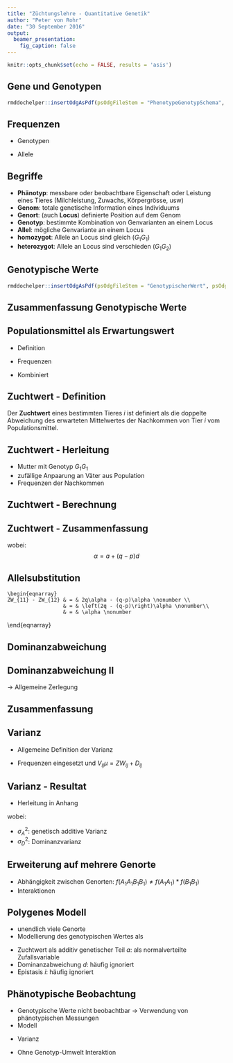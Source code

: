 ```yaml
---
title: "Züchtungslehre - Quantitative Genetik"
author: "Peter von Rohr"
date: "30 September 2016"
output: 
  beamer_presentation:
    fig_caption: false
---
```


```r
knitr::opts_chunk$set(echo = FALSE, results = 'asis')
```

## Gene und Genotypen

```r
rmddochelper::insertOdgAsPdf(psOdgFileStem = "PhenotypeGenotypSchema", psOdgDir = "../zl_hs_2016_w2_course_notes_rep_qg/odg")
```


## Frequenzen
* Genotypen
\begin{eqnarray}
f(G_1G_1) &=& \frac{4}{10} = 0.4 \nonumber\\
f(G_1G_2) &=& \frac{3}{10} = 0.3 \nonumber\\
f(G_2G_2) &=& \frac{3}{10} = 0.3 \nonumber
\end{eqnarray}

* Allele

\begin{eqnarray}
f(G_1) &=& f(G_1G_1) + 1/2 f(G_1G_2) = 0.4 + 0.15 = 0.55 \nonumber\\
f(G_2) &=& f(G_2G_2) + 1/2 f(G_1G_2) = 0.3 + 0.15 = 0.45 \nonumber
\end{eqnarray}


## Begriffe
* __Phänotyp__: messbare oder beobachtbare Eigenschaft oder Leistung eines Tieres (Milchleistung, Zuwachs, Körpergrösse, usw)
* __Genom__:  totale genetische Information eines Individuums
* __Genort__: (auch __Locus__) definierte Position auf dem Genom
* __Genotyp__: bestimmte Kombination von Genvarianten an einem Locus
* __Allel__: mögliche Genvariante an einem Locus
* __homozygot__: Allele an Locus sind gleich ($G_1G_1$)
* __heterozygot__:  Allele an Locus sind verschieden ($G_1G_2$)


## Genotypische Werte
```r
rmddochelper::insertOdgAsPdf(psOdgFileStem = "GenotypischerWert", psOdgDir = "../zl_hs_2016_w2_course_notes_rep_qg/odg")
```


## Zusammenfassung Genotypische Werte
\begin{center}
   {\renewcommand{\arraystretch}{1.7}
   \renewcommand{\tabcolsep}{0.2cm}
   \begin{tabular}{|l|c|}
  \hline
  Genotyp  &  genotypischer Wert\\
  \hline
  $G_1G_1$  &  $V_{11} = a$\\
  \hline
  $G_1G_2$  &  $V_{12} = d$\\
  \hline
  $G_2G_2$  &  $V_{22} = -a$\\
  \hline
  \end{tabular}}
  \end{center}
  

## Populationsmittel als Erwartungswert

* Definition
\begin{equation}
\mu = E\left[V\right] = f(G_1G_1)*V_{11} + f(G_1G_2) * V_{12} + f(G_2G_2) * V_{22} \nonumber
\label{eq:PopMean}
\end{equation}

* Frequenzen
\begin{center}
  \begin{tabular}{|l|c|}
  \hline
  Genotyp  &  Frequenzen\\
  \hline
  $G_1G_1$  &  $p*p = p^2$\\
  \hline
  $G_1G_2$  &  $p*q+q*p = 2pq$\\
  \hline
  $G_2G_2$  &  $q*q = q^2$\\
  \hline
  \end{tabular}
\end{center}

* Kombiniert
  \begin{eqnarray}
    \mu &=& p^2 * a + 2pq*d - q^2*a \nonumber \\
        &=& (p^2 - q^2)a + 2pqd \nonumber \\
        &=& (p+q)(p - q)a + 2pqd \nonumber \\
        &=& (p - q)a + 2pqd \nonumber
  \end{eqnarray}


## Zuchtwert - Definition

Der __Zuchtwert__ eines bestimmten Tieres $i$ ist definiert als die doppelte Abweichung des erwarteten Mittelwertes der Nachkommen von Tier $i$ vom Populationsmittel.


## Zuchtwert - Herleitung
* Mutter mit Genotyp $G_1G_1$
* zufällige Anpaarung an Väter aus Population
* Frequenzen der Nachkommen

\begin{center}
   {\renewcommand{\arraystretch}{1.7}
   \renewcommand{\tabcolsep}{0.2cm}
   \begin{tabular}{|c|c|c|}
\hline
& \multicolumn{2}{|c|}{Vater} \\
\hline
& $f(G_1) = p$       &  $f(G_2) = q$   \\
\hline
Mutter       &                    &                 \\
\hline
$f(G_1) = 1$ &  $f(G_1G_1) = p$   &  $f(G_1G_2) = q$\\
\hline
\end{tabular}}
\end{center}


## Zuchtwert - Berechnung

\begin{eqnarray}
ZW_{11} & = & 2*(\mu_{11} - \mu)  \nonumber\\
          &=& 2\left(pa + qd - \left[(p - q)a + 2pqd \right] \right) \nonumber\\
          &=& 2\left(pa + qd - (p - q)a - 2pqd \right) \nonumber\\
          &=& 2\left(qd + qa - 2pqd\right) \nonumber \\
          &=& 2\left(qa + qd(1 - 2p)\right) \nonumber \\
          &=& 2q\left(a + d(1 - 2p)\right) \nonumber \\
          &=& 2q\left(a + (q-p)d\right) \nonumber
\label{eq:ZWGen11}
\end{eqnarray}


## Zuchtwert - Zusammenfassung

 \begin{center}
   {\renewcommand{\arraystretch}{1.7}
   \renewcommand{\tabcolsep}{0.2cm}
  \begin{tabular}{|c|c|}
  \hline
  Genotyp  &  Zuchtwert\\
  \hline
  $G_1G_1$  &  $2q\alpha$\\
  \hline
  $G_1G_2$  &  $(q-p)\alpha$\\
  \hline
  $G_2G_2$  &  $-2p\alpha$\\
  \hline
  \end{tabular}}
  \end{center}

wobei: $$\alpha = a + (q-p)d$$


## Allelsubstitution

  \begin{eqnarray}
    ZW_{12} - ZW_{22} & = & (q-p)\alpha - \left( -2p\alpha \right)  \nonumber \\
                      & = & (q-p)\alpha + 2p\alpha \nonumber \\
                      & = & (q-p+2p)\alpha \nonumber \\
                      & = & (q+p)\alpha \nonumber \\
                      & = & \alpha \nonumber
  \label{eq:AdditiveBv1}
  \end{eqnarray}
  
    \begin{eqnarray}
    ZW_{11} - ZW_{12} & = & 2q\alpha - (q-p)\alpha \nonumber \\
                      & = & \left(2q - (q-p)\right)\alpha \nonumber\\
                      & = & \alpha \nonumber
  \label{eq:AdditiveBv2}
  \end{eqnarray}
  

## Dominanzabweichung
  \begin{eqnarray}
  V_{11} - ZW_{11} & = & a - 2q \alpha \nonumber \\
                   & = & a - 2q \left[ a + (q-p)d \right] \nonumber \\
                   & = & a - 2qa -2q(q-p)d \nonumber \\
                   & = & a(1-2q) - 2q^2d + 2pqd \nonumber \\
                   & = & \left[(p - q)a + 2pqd\right] - 2q^2d \nonumber \\
                   & = & \mu + D_{11}  \nonumber
  \end{eqnarray}

  \begin{eqnarray}
  V_{12} - ZW_{12} & = & d - (q-p)\alpha \nonumber \\
                   & = & d - (q-p)\left[ a + (q-p)d \right] \nonumber \\
                   & = & \left[(p-q)a + 2pqd\right] + 2pqd \nonumber \\
                   & = & \mu + D_{12}  \nonumber
  \end{eqnarray}
  

## Dominanzabweichung II

  \begin{eqnarray}
  V_{22} - ZW_{22} & = & -a - (-2p\alpha) \\
                   & = & -a + 2p\left[ a + (q-p)d \right] \nonumber \\
                   & = & \left[(p-q)a + 2pqd\right] - 2p^2d \nonumber \\
                   & = & \mu + D_{22} \nonumber
  \end{eqnarray}

$\rightarrow$ Allgemeine Zerlegung

\begin{eqnarray}
V_{ij} & = & \mu + ZW_{ij} + D_{ij} \nonumber
\label{eq:ZerlegungGenoWert}
\end{eqnarray}


## Zusammenfassung

\begin{center}
  {\renewcommand{\arraystretch}{1.7}
   \renewcommand{\tabcolsep}{0.2cm}
   \begin{tabular}{|c|c|c|c|}
   \hline
   Genotyp  &  genotypischer Wert  &  Zuchtwert     &  Dominanzabweichung\\
   $G_iG_j$ &  $V_{ij}$            &  $ZW_{ij}$     &  $D_{ij}$           \\
   \hline
   $G_1G_1$ &  $a$                 &  $2q\alpha$    &  $-2q^2d$          \\
   \hline
   $G_1G_2$ &  $d$                 &  $(q-p)\alpha$ & $2pqd$             \\
   \hline
   $G_2G_2$ &  $-a$                &  $-2p\alpha$   & $-2p^2d$           \\
   \hline
   \end{tabular}}
\end{center}


## Varianz
* Allgemeine Definition der Varianz

  \begin{eqnarray}
  \sigma_G^2 = Var\left[V\right] &=&   (V_{11} - \mu)^2 * f(G_1G_1) \nonumber \\
                                 & & +\  (V_{12} - \mu)^2 * f(G_1G_2) \nonumber \\
                                 & & +\  (V_{22} - \mu)^2 * f(G_2G_2)\nonumber
  \end{eqnarray}
  
* Frequenzen eingesetzt und $V_{ij} \mu = ZW_{ij} + D_{ij}$  

 \begin{eqnarray}
  \sigma_G^2  &=&   (ZW_{11} + D_{11})^2 * p^2      \nonumber \\
              & & +\  (ZW_{12} + D_{12})^2 * 2pq      \nonumber \\
              & & +\  (ZW_{22} + D_{22})^2 * q^2 \nonumber
  \end{eqnarray}


## Varianz - Resultat

* Herleitung in Anhang

 \begin{eqnarray}
  \sigma_G^2 &=& 2pq\alpha^2 + \left(2pqd \right)^2 \nonumber\\
             &=& \sigma_A^2 + \sigma_D^2  \nonumber
  \end{eqnarray}
  
wobei:

* $\sigma_A^2$: genetisch additive Varianz
* $\sigma_D^2$: Dominanzvarianz
  

## Erweiterung auf mehrere Genorte

* Abhängigkeit zwischen Genorten: $f(A_1A_1B_1B_1) \ne f(A_1A_1) * f(B_1B_1)$
* Interaktionen

\begin{eqnarray}
g + \mu & = & V_{ij}^{(A)} + V_{kl}^{(B)} + I_{ijkl}^{(A) \cdot (B)} \nonumber\\
        & = & \mu^{(A)} + ZW_{ij}^{(A)} + D_{ij}^{(A)} + \mu^{(B)} + ZW_{kl}^{(B)} + D_{kl}^{(B)} + I_{ijkl}^{(A) \cdot (B)}  \nonumber
\label{eq:ZerlegungGenMitInteraktion}  
\end{eqnarray}


## Polygenes Modell

* unendlich viele Genorte
* Modellierung des genotypischen Wertes als

\begin{eqnarray}
g & = & a + d + i \nonumber
\label{eq:ZerlegungInfinitModel}  
\end{eqnarray}

* Zuchtwert als additiv genetischer Teil $a$: als normalverteilte Zufallsvariable
* Dominanzabweichung $d$: häufig ignoriert
* Epistasis $i$: häufig ignoriert


## Phänotypische Beobachtung

* Genotypische Werte nicht beobachtbar $\rightarrow$ Verwendung von phänotypischen Messungen
* Modell

\begin{eqnarray}
y &=& \mu + g + e \nonumber
\label{eq:ModPhenModel}
\end{eqnarray}

* Varianz

\begin{eqnarray}
Var\left[y \right] &=& \sigma_p^2\ =\ \sigma_g^2 + \sigma_e^2 + 2Cov\left[g,e \right] \nonumber
\label{eq:VarPhen}
\end{eqnarray}

* Ohne Genotyp-Umwelt Interaktion

\begin{eqnarray}
Var\left[y \right] &=& \sigma_p^2\ =\ \sigma_g^2 + \sigma_e^2 \nonumber
\label{eq:VarPhen}
\end{eqnarray}
